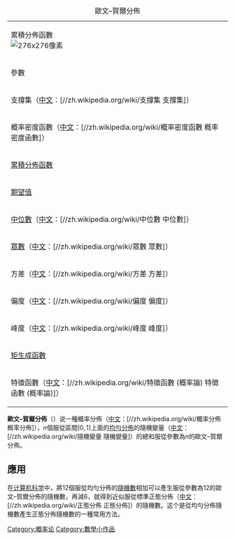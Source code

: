 {{cleanup-jargon|time=2016-10-01T16:41:29+00:00}}
{{unreferenced|time=2016-10-01T16:41:29+00:00}}
{| class="infobox bordered" style="width: 325px; max-width: 325px; font-size: 95%; text-align: left; margin-bottom: 10px;"
|+ 歐文–賀爾分佈
| colspan="2" | 累積分佈函數 <br>
[[File:Irwin-hall-cdf.svg|276x276像素]]
|-
! 參數
| <math>n\in</math> [[自然数|<math>\mathbb N_0</math>]]
|-
! <span class="ilh-all"><span class="ilh-page">支撐集</span><span class="noprint ilh-comment">（<span class="ilh-lang">[[汉语|中文]]</span><span class="ilh-colon">：</span><span class="ilh-link">[//zh.wikipedia.org/wiki/支撐集 <span dir="auto" lang="zh">支撐集</span>]</span>）</span></span><span class="ilh-all"></span>
| <math>x \in [0,n]</math>
|-
! <span class="ilh-all"><span class="ilh-page">概率密度函數</span><span class="noprint ilh-comment">（<span class="ilh-lang">[[汉语|中文]]</span><span class="ilh-colon">：</span><span class="ilh-link">[//zh.wikipedia.org/wiki/概率密度函數 <span dir="auto" lang="zh">概率密度函數</span>]</span>）</span></span><span class="ilh-all"></span>
| <math>\frac{1}{(n-1)!}\sum_{k=0}^{\lfloor x\rfloor}(-1)^k\binom{n}{k}(x-k)^{n-1}</math>
|-
! [[累积分布函数|累積分佈函數]]
| <math>\frac{1}{n!}\sum_{k=0}^{\lfloor x\rfloor}(-1)^k\binom{n}{k}(x-k)^n</math>
|-
! [[期望值|期望值]]
| <math>\frac{n}{2}</math>
|-
! <span class="ilh-all"><span class="ilh-page">[[中位數|中位數]]</span><span class="noprint ilh-comment">（<span class="ilh-lang">[[汉语|中文]]</span><span class="ilh-colon">：</span><span class="ilh-link">[//zh.wikipedia.org/wiki/中位數 <span dir="auto" lang="zh">中位數</span>]</span>）</span></span><span class="ilh-all"></span>
| <math>\frac{n}{2}</math>
|-
! <span class="ilh-all"><span class="ilh-page">[[众数_(数学)|眾數]]</span><span class="noprint ilh-comment">（<span class="ilh-lang">[[汉语|中文]]</span><span class="ilh-colon">：</span><span class="ilh-link">[//zh.wikipedia.org/wiki/眾數 <span dir="auto" lang="zh">眾數</span>]</span>）</span></span><span class="ilh-all"></span>
|<math>[0,1]</math>里面任意值（<math>n=1</math>）

<math>\frac n2</math>（其它情況）
|-
! <span class="ilh-all"><span class="ilh-page">方差</span><span class="noprint ilh-comment">（<span class="ilh-lang">[[汉语|中文]]</span><span class="ilh-colon">：</span><span class="ilh-link">[//zh.wikipedia.org/wiki/方差 <span dir="auto" lang="zh">方差</span>]</span>）</span></span><span class="ilh-all"></span>
| <math>\frac{n}{12}</math>
|-
!      <span class="ilh-all"><span class="ilh-page">偏度</span><span class="noprint ilh-comment">（<span class="ilh-lang">[[汉语|中文]]</span><span class="ilh-colon">：</span><span class="ilh-link">[//zh.wikipedia.org/wiki/偏度 <span dir="auto" lang="zh">偏度</span>]</span>）</span></span><span class="ilh-all"></span>
|  0
|-
!      <span class="ilh-all"><span class="ilh-page">峰度</span><span class="noprint ilh-comment">（<span class="ilh-lang">[[汉语|中文]]</span><span class="ilh-colon">：</span><span class="ilh-link">[//zh.wikipedia.org/wiki/峰度 <span dir="auto" lang="zh">峰度</span>]</span>）</span></span><span class="ilh-all"></span>
|  <math>-\tfrac{6}{5n}</math>
|-
! [[動差生成函數|矩生成函數]]
| <math>{\left(\frac{\mathrm{e}^{t}-1}{t}\right)}^n</math>
|-
! <span class="ilh-all"><span class="ilh-page">特徵函數</span><span class="noprint ilh-comment">（<span class="ilh-lang">[[汉语|中文]]</span><span class="ilh-colon">：</span><span class="ilh-link">[//zh.wikipedia.org/wiki/特徵函數 (概率論) <span dir="auto" lang="zh">特徵函數 (概率論)</span>]</span>）</span></span><span class="ilh-all"></span>
| <math>{\left(\frac{\mathrm{e}^{it}-1}{it}\right)}^n</math>
|}
'''歐文–賀爾分佈'''（{{Lang-en|'''Irwin–Hall distribution'''}}）说一種<span class="ilh-all"><span class="ilh-page">概率分佈</span><span class="noprint ilh-comment">（<span class="ilh-lang">[[汉语|中文]]</span><span class="ilh-colon">：</span><span class="ilh-link">[//zh.wikipedia.org/wiki/概率分佈 <span dir="auto" lang="zh">概率分佈</span>]</span>）</span></span><span class="ilh-all"></span>，<math>n</math>個服從區間<math>[0,1]</math>上面的[[均勻分佈|均勻分佈]]的<span class="ilh-all"><span class="ilh-page">隨機變量</span><span class="noprint ilh-comment">（<span class="ilh-lang">[[汉语|中文]]</span><span class="ilh-colon">：</span><span class="ilh-link">[//zh.wikipedia.org/wiki/隨機變量 <span dir="auto" lang="zh">隨機變量</span>]</span>）</span></span><span class="ilh-all"></span>的總和服從參數為<math>n</math>的歐文–賀爾分佈。

== 應用 ==
在[[计算机科学|计算机科学]]中，將12個服從均勻分佈的[[隨機數|隨機數]]相加可以產生服從參數為12的歐文–賀爾分佈的隨機數，再減6，就得到近似服從<span class="ilh-all"><span class="ilh-page">標準正態分佈</span><span class="noprint ilh-comment">（<span class="ilh-lang">[[汉语|中文]]</span><span class="ilh-colon">：</span><span class="ilh-link">[//zh.wikipedia.org/wiki/正態分佈 <span dir="auto" lang="zh">正態分佈</span>]</span>）</span></span><span class="ilh-all"></span>的隨機數。这个是從均勻分佈隨機數產生正態分佈隨機數的一種常用方法。

{{概率分布}}

[[Category:概率论|Category:概率论]]
[[Category:數學小作品|Category:數學小作品]]